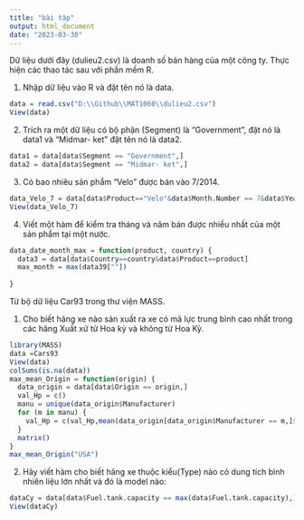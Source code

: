 ```yaml
---
title: "bài tập"
output: html_document
date: "2023-03-30"
---
```


Dữ liệu dưới đây (dulieu2.csv) là doanh số bán hàng của một công ty. Thực hiện các thao tác sau với phần mềm R.

1.  Nhập dữ liệu vào R và đặt tên nó là data.

```r
data = read.csv("D:\\Github\\MAT1060\\dulieu2.csv")
View(data)
```

2.  Trích ra một dữ liệu có bộ phận (Segment) là "Government", đặt nó là data1 và "Midmar- ket" đặt tên nó là data2.

```r
data1 = data[data$Segment == "Government",]
data2 = data[data$Segment == "Midmar- ket",]
```

3.  Có bao nhiêu sản phẩm "Velo" được bán vào 7/2014.

```r
data_Velo_7 = data[data$Product=="Velo"&data$Month.Number == 7&data$Year==2014,]
View(data_Velo_7)
```

4.  Viết một hàm để kiểm tra tháng và năm bán được nhiều nhất của một sản phẩm tại một nước.

```r
data_date_month_max = function(product, country) {
  data3 = data[data$Country==country&data$Product==product]
  max_month = max(data39[""])
  
}
```

Từ bộ dữ liệu Car93 trong thư viện MASS.

1)  Cho biết hãng xe nào sản xuất ra xe có mã lực trung bình cao nhất trong các hãng Xuất xứ từ Hoa kỳ và không từ Hoa Kỳ.

```r
library(MASS)
data =Cars93
View(data)
colSums(is.na(data))
max_mean_Origin = function(origin) {
  data_origin = data[data$Origin == origin,]
  val_Hp = c()
  manu = unique(data_origin$Manufacturer)
  for (m in manu) {
    val_Hp = c(val_Hp,mean(data_origin[data_origin$Manufacturer == m,]$Horsepower))
  }
  matrix()
}
max_mean_Origin("USA")
```

2)  Hãy viết hàm cho biết hãng xe thuộc kiểu(Type) nào có dung tích bình nhiên liệu lớn nhất và đó là model nào:

```r
dataCy = data[data$Fuel.tank.capacity == max(data$Fuel.tank.capacity),]
View(dataCy)
```
